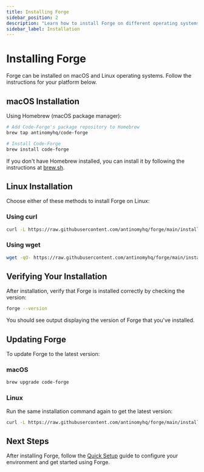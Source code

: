 ```yaml
---
title: Installing Forge
sidebar_position: 2
description: "Learn how to install Forge on different operating systems."
sidebar_label: Installation
---
```


# Installing Forge

Forge can be installed on macOS and Linux operating systems. Follow the instructions for your platform below.

## macOS Installation

Using Homebrew (macOS package manager):

```bash
# Add Code-Forge's package repository to Homebrew
brew tap antinomyhq/code-forge

# Install Code-Forge
brew install code-forge
```

If you don't have Homebrew installed, you can install it by following the instructions at [brew.sh](https://brew.sh/).

## Linux Installation

Choose either of these methods to install Forge on Linux:

### Using curl

```bash
curl -L https://raw.githubusercontent.com/antinomyhq/forge/main/install.sh | bash
```

### Using wget

```bash
wget -qO- https://raw.githubusercontent.com/antinomyhq/forge/main/install.sh | bash
```

## Verifying Your Installation

After installation, verify that Forge is installed correctly by checking the version:

```bash
forge --version
```

You should see output displaying the version of Forge that you've installed.

## Updating Forge

To update Forge to the latest version:

### macOS

```bash
brew upgrade code-forge
```

### Linux

Run the same installation command again to get the latest version:

```bash
curl -L https://raw.githubusercontent.com/antinomyhq/forge/main/install.sh | bash
```

## Next Steps

After installing Forge, follow the [Quick Setup](../quick-setup) guide to configure your environment and get started using Forge.

<!-- Note: This page focuses specifically on installation. Environment setup is covered in the Quick Setup guide. -->